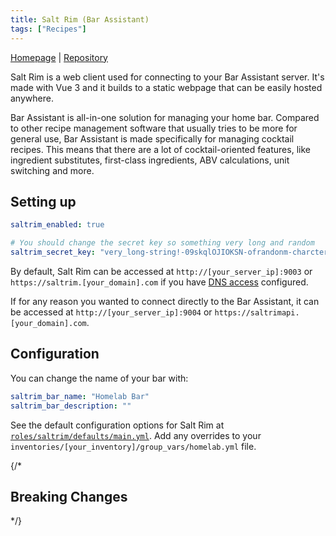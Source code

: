 ```yaml
---
title: Salt Rim (Bar Assistant)
tags: ["Recipes"]
---
```



[Homepage](https://barassistant.app/) |
[Repository](https://github.com/karlomikus/vue-salt-rim)

<Tags tags={frontmatter.tags} />

Salt Rim is a web client used for connecting to your Bar Assistant server. It's made with Vue 3 and it builds to a static webpage that can be easily hosted anywhere.

Bar Assistant is all-in-one solution for managing your home bar. Compared to other recipe management software that usually tries to be more for general use, Bar Assistant is made specifically for managing cocktail recipes. This means that there are a lot of cocktail-oriented features, like ingredient substitutes, first-class ingredients, ABV calculations, unit switching and more.

## Setting up

```yaml title="inventories/homelab/group_vars/homelab.yml"
saltrim_enabled: true

# You should change the secret key so something very long and random
saltrim_secret_key: "very_long-string!-09skqlOJIOKSN-ofrandonm-charcters!_?"
```

By default, Salt Rim can be accessed at `http://[your_server_ip]:9003` or `https://saltrim.[your_domain].com` if you have [DNS access](../../guides/dns-access/) configured.

If for any reason you wanted to connect directly to the Bar Assistant, it can be accessed at `http://[your_server_ip]:9004` or `https://saltrimapi.[your_domain].com`.

## Configuration

You can change the name of your bar with:

```yaml title="inventories/homelab/group_vars/homelab.yml"
saltrim_bar_name: "Homelab Bar"
saltrim_bar_description: ""
```

See the default configuration options for Salt Rim at [`roles/saltrim/defaults/main.yml`](https://github.com/Dylancyclone/ansible-homelab-orchestration/blob/main/roles/saltrim/defaults/main.yml).
Add any overrides to your `inventories/[your_inventory]/group_vars/homelab.yml` file.

{/* 

## Breaking Changes

*/}